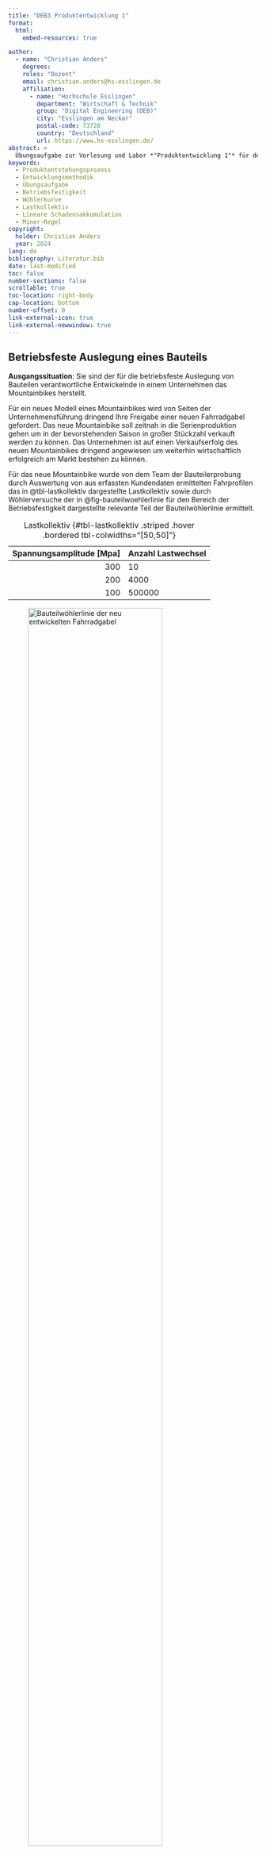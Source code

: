 ```yaml
---
title: "DEB3 Produktentwicklung 1"
format:
  html:
    embed-resources: true

author:
  - name: "Christian Anders"
    degrees: 
    roles: "Dozent"
    email: christian.anders@hs-esslingen.de
    affiliation: 
      - name: "Hochschule Esslingen"
        department: "Wirtschaft & Technik"
        group: "Digital Engineering (DEB)"
        city: "Esslingen am Neckar"
        postal-code: 73728
        country: "Deutschland"
        url: https://www.hs-esslingen.de/
abstract: > 
  Übungsaufgabe zur Vorlesung und Labor *"Produktentwicklung 1"* für den Studiengang Digital Engineering DEB3
keywords:
  - Produktentstehungsprozess
  - Entwicklungsmethodik
  - Übungsaufgabe
  - Betriebsfestigkeit
  - Wöhlerkurve
  - Lastkollektiv
  - Lineare Schadensakkumulation
  - Miner-Regel
copyright: 
  holder: Christian Anders
  year: 2024
lang: de
bibliography: Literatur.bib
date: last-modified
toc: false
number-sections: false
scrollable: true
toc-location: right-body
cap-location: bottom
number-offset: 0
link-external-icon: true
link-external-newwindow: true
---
```


<!-- 
::: {.callout-warning}
## WARNING!
**THIS DOCUMENT IS STILL WORK IN PROGRESS!!!**
:::
-->

<!-- -------------------------------------------------------------------------

                       Aufgabe: Betriebsfeste Auslegung eines Bauteils

-------------------------------------------------------------------------- -->

::: {.callout-note}
## Betriebsfeste Auslegung eines Bauteils

**Ausgangssituation**: Sie sind der für die betriebsfeste Auslegung von Bauteilen verantwortliche Entwickelnde in einem Unternehmen das Mountainbikes herstellt. 

Für ein neues Modell eines Mountainbikes wird von Seiten der Unternehmensführung dringend Ihre Freigabe einer neuen Fahrradgabel gefordert. Das neue Mountainbike soll zeitnah in die Serienproduktion gehen um in der bevorstehenden Saison in großer Stückzahl verkauft werden zu können. Das Unternehmen ist auf einen Verkaufserfolg des neuen Mountainbikes dringend angewiesen um weiterhin wirtschaftlich erfolgreich am Markt bestehen zu können.

Für das neue Mountainbike wurde von dem Team der Bauteilerprobung durch Auswertung von aus erfassten Kundendaten ermittelten Fahrprofilen das in @tbl-lastkollektiv dargestellte Lastkollektiv sowie durch Wöhlerversuche der in @fig-bauteilwoehlerlinie für den Bereich der Betriebsfestigkeit dargestellte relevante Teil der Bauteilwöhlerlinie ermittelt.

| Spannungsamplitude [Mpa] | Anzahl Lastwechsel | 
|-------------------------:|:-------------------|
| 300                      | 10                 |
| 200                      | 4000               |
| 100                      | 500000             |

: Lastkollektiv {#tbl-lastkollektiv .striped .hover .bordered tbl-colwidths="[50,50]"}

![Bauteilwöhlerlinie der neu entwickelten Fahrradgabel](images/Aufgabe_Betriebsfestigkeit_Aufgabe.drawio.svg){width=80% #fig-bauteilwoehlerlinie}

Sie sind von der Unternehmensführung zu der entscheidenden Besprechung eingeladen worden, an der die Serienproduktion des neuen Modells des Mountainbikes formal beschlossen werden soll. 

**Frage**: Geben Sie die Serienproduktion der neuen Fahrradgabel für das neue Modell des Mountainbikes frei?

- [ ] Ja
- [ ] Nein
:::
